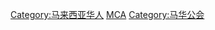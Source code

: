 {{Catnav|頁面分類|人物|各國人物|馬來西亞人|馬來西亞政治人物}}
{{Catnav|頁面分類|人物|各國人物|馬來西亞人|國陣領袖}}
{{Catnav|頁面分類|人物|各國人物|各國政治人物|馬來西亞政治人物}}

[[Category:马来西亚华人|Category:马来西亚华人]]
[[Category:馬來西亞政黨成員|MCA]]
[[Category:马华公会|Category:马华公会]]
